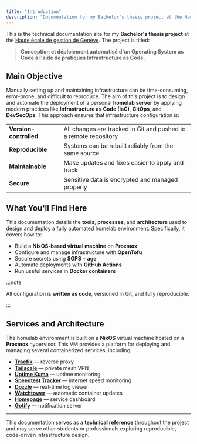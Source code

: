 ```yaml
---
title: "Introduction"
description: "Documentation for my Bachelor's thesis project at the Haute école de gestion de Genève."
---
```


This is the technical documentation site for my **Bachelor's thesis project** at the [Haute école de gestion de Genève](https://www.hesge.ch/heg). The project is titled:

> **Conception et déploiement automatisé d'un Operating System as Code à l'aide de pratiques Infrastructure as Code.**

## Main Objective

Manually setting up and maintaining infrastructure can be time-consuming, error-prone, and difficult to reproduce. The aim of this project is to design and automate the deployment of a personal **homelab server** by applying modern practices like **Infrastructure as Code (IaC)**, **GitOps**, and **DevSecOps**. This approach ensures that infrastructure configuration is:

|               |                                                       |
| ---------------------- | ---------------------------------------------------------------- |
| **Version-controlled** | All changes are tracked in Git and pushed to a remote repository |
| **Reproducible**       | Systems can be rebuilt reliably from the same source             |
| **Maintainable**       | Make updates and fixes easier to apply and track                 |
| **Secure**             | Sensitive data is encrypted and managed properly                 |

## What You'll Find Here

This documentation details the **tools**, **processes**, and **architecture** used to design and deploy a fully automated homelab environment. Specifically, it covers how to:

- Build a **NixOS-based virtual machine** on **Proxmox**
- Configure and manage infrastructure with **OpenTofu**
- Secure secrets using **SOPS + age**
- Automate deployments with **GitHub Actions**
- Run useful services in **Docker containers**

:::note

All configuration is **written as code**, versioned in Git, and fully reproducible.

:::


## Services and Architecture

The homelab environment is built on a **NixOS** virtual machine hosted on a **Proxmox** hypervisor. This VM provides a platform for deploying and managing several containerized services, including:

- **[Traefik](https://traefik.io)** — reverse proxy
- **[Tailscale](https://tailscale.com)** — private mesh VPN
- **[Uptime Kuma](https://github.com/louislam/uptime-kuma)** — uptime monitoring
- **[Speedtest Tracker](https://docs.speedtest-tracker.dev/)** — internet speed monitoring
- **[Dozzle](https://dozzle.dev/)** — real-time log viewer
- **[Watchtower](https://containrrr.dev/watchtower/)** — automatic container updates
- **[Homepage](https://gethomepage.dev/)** — service dashboard
- **[Gotify](https://gotify.net/)** — notification server

---

This documentation serves as a **technical reference** throughout the project and may serve other students or professionals exploring reproducible, code-driven infrastructure design.
